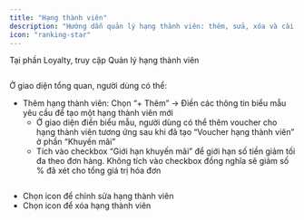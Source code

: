 ```yaml
---
title: "Hạng thành viên"
description: "Hướng dẫn quản lý hạng thành viên: thêm, sửa, xóa và cài đặt khuyến mãi."
icon: "ranking-star"
---
```


Tại phần Loyalty, truy cập Quản lý hạng thành viên

<Frame caption="">
  <img
    src="https://aimini-upload.sgp1.digitaloceanspaces.com/image664_6b5a0637b8.png"
    alt=""
    style={{
      borderRadius: "0.5rem",
      width: "100%",
      height: "auto",
      objectFit: "cover",
      objectPosition: "0 -35px" 
    }}
  />
</Frame>

Ở giao diện tổng quan, người dùng có thể:

- Thêm hạng thành viên: Chọn “\+ Thêm” → Điền các thông tin biểu mẫu yêu cầu để tạo một hạng thành viên mới
  - Ở giao diện điền biểu mẫu, người dùng có thể thêm voucher cho hạng thành viên tương ứng sau khi đã tạo “Voucher hạng thành viên” ở phần “Khuyến mãi”
  - Tích vào checkbox “Giới hạn khuyến mãi” để giới hạn số tiền giảm tối đa theo đơn hàng. Không tích vào checkbox đồng nghĩa sẽ giảm số % đã xét cho tổng giá trị hóa đơn

<Frame caption="">
  <img
    src="https://aimini-upload.sgp1.digitaloceanspaces.com/image665_015c91bab8.png"
    alt=""
    style={{
      borderRadius: "0.5rem",
      width: "100%",
      height: "auto",
      objectFit: "cover",
      objectPosition: "0 -35px" 
    }}
  />
</Frame>

- Chọn icon <Icon icon="pencil" color="#091cf0" size={15} /> để chỉnh sửa hạng thành viên
- Chọn icon <Icon icon="trash-can" color="#f50c0c" size={15} /> để xóa hạng thành viên